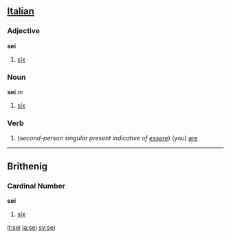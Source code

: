 ==[[Italian]]==
===Adjective===
'''sei'''

# [[six]]

===Noun===
'''sei''' ''m''

# [[six]]

===Verb===

# (''second-person singular present indicative of [[essere]]'') (you) [[are]]

----

==Brithenig==
===Cardinal Number===
'''sei'''

#[[six]]

[[it:sei]]
[[ja:sei]]
[[sv:sei]]